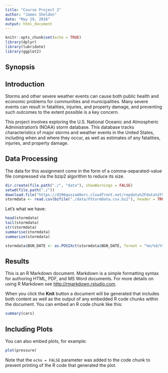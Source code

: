 ```yaml
---
title: "Course Project 2"
author: "James Sheldon"
date: "May 19, 2016"
output: html_document
---
```


```r
knitr::opts_chunk$set(echo = TRUE)
library(dplyr)
library(lubridate)
library(ggplot2)
```

## Synopsis

## Introduction

Storms and other severe weather events can cause both public health and economic problems for communities and municipalities. Many severe events can result in fatalities, injuries, and property damage, and preventing such outcomes to the extent possible is a key concern.

This project involves exploring the U.S. National Oceanic and Atmospheric Administration's (NOAA) storm database. This database tracks characteristics of major storms and weather events in the United States, including when and where they occur, as well as estimates of any fatalities, injuries, and property damage.

## Data Processing

The data for this assignment come in the form of a comma-separated-value file compressed via the bzip2 algorithm to reduce its size.

```r

dir.create(file.path("./", "data"), showWarnings = FALSE)
setwd(file.path("./"))
download.file("https://d396qusza40orc.cloudfront.net/repdata%2Fdata%2FStormData.csv.bz2", "./data/FStormData.csv.bz2")
stormdata <- read.csv(bzfile("./data/FStormData.csv.bz2"), header = TRUE, sep = ",", na.strings = "NA", stringsAsFactors = FALSE)
```

Let's what we have:

```r
head(stormdata)
tail(stormdata)
str(stormdata)
summarise(stormdata)
summarize(stormdata)

```


```r
stormdata$BGN_DATE <- as.POSIXct(stormdata$BGN_DATE, format = "%m/%d/%Y %h:%M:%S")
```

## Results

This is an R Markdown document. Markdown is a simple formatting syntax for authoring HTML, PDF, and MS Word documents. For more details on using R Markdown see <http://rmarkdown.rstudio.com>.

When you click the **Knit** button a document will be generated that includes both content as well as the output of any embedded R code chunks within the document. You can embed an R code chunk like this:

```r
summary(cars)
```

## Including Plots

You can also embed plots, for example:

```r
plot(pressure)
```

Note that the `echo = FALSE` parameter was added to the code chunk to prevent printing of the R code that generated the plot.
